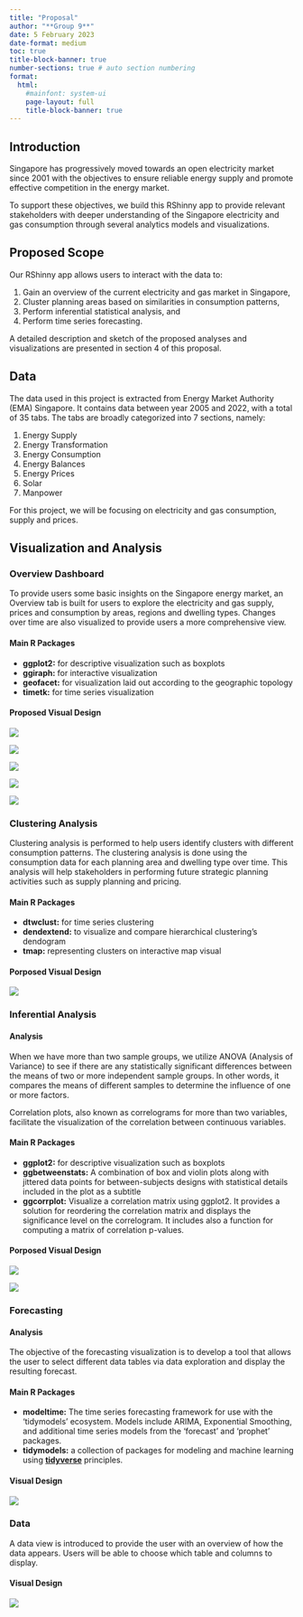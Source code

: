 ```yaml
---
title: "Proposal"
author: "**Group 9**"
date: 5 February 2023
date-format: medium
toc: true
title-block-banner: true
number-sections: true # auto section numbering
format: 
  html:
    #mainfont: system-ui
    page-layout: full
    title-block-banner: true
---
```


## Introduction

Singapore has progressively moved towards an open electricity market since 2001 with the objectives to ensure reliable energy supply and promote effective competition in the energy market.

To support these objectives, we build this RShinny app to provide relevant stakeholders with deeper understanding of the Singapore electricity and gas consumption through several analytics models and visualizations.

## Proposed Scope

Our RShinny app allows users to interact with the data to:

1.  Gain an overview of the current electricity and gas market in Singapore,
2.  Cluster planning areas based on similarities in consumption patterns,
3.  Perform inferential statistical analysis, and
4.  Perform time series forecasting.

A detailed description and sketch of the proposed analyses and visualizations are presented in section 4 of this proposal.

## Data

The data used in this project is extracted from Energy Market Authority (EMA) Singapore. It contains data between year 2005 and 2022, with a total of 35 tabs. The tabs are broadly categorized into 7 sections, namely:

1.  Energy Supply
2.  Energy Transformation
3.  Energy Consumption
4.  Energy Balances
5.  Energy Prices
6.  Solar
7.  Manpower

For this project, we will be focusing on electricity and gas consumption, supply and prices.

## Visualization and Analysis

### Overview Dashboard

To provide users some basic insights on the Singapore energy market, an Overview tab is built for users to explore the electricity and gas supply, prices and consumption by areas, regions and dwelling types. Changes over time are also visualized to provide users a more comprehensive view.

#### Main R Packages

-   **ggplot2:** for descriptive visualization such as boxplots
-   **ggiraph:** for interactive visualization
-   **geofacet:** for visualization laid out according to the geographic topology
-   **timetk:** for time series visualization

#### Proposed Visual Design

![](DesignDraft1.png)

![](DesignDraft2.png)

![](DesignDraft3.png)

![](DesignDraft5.png)

![](DesignDraft4.png)

### Clustering Analysis

Clustering analysis is performed to help users identify clusters with different consumption patterns. The clustering analysis is done using the consumption data for each planning area and dwelling type over time. This analysis will help stakeholders in performing future strategic planning activities such as supply planning and pricing.

#### Main R Packages

-   **dtwclust:** for time series clustering
-   **dendextend:** to visualize and compare hierarchical clustering's dendogram
-   **tmap:** representing clusters on interactive map visual

#### Porposed Visual Design

![](DesignDraft6.png)

### Inferential Analysis

#### Analysis

When we have more than two sample groups, we utilize ANOVA (Analysis of Variance) to see if there are any statistically significant differences between the means of two or more independent sample groups. In other words, it compares the means of different samples to determine the influence of one or more factors.

Correlation plots, also known as correlograms for more than two variables, facilitate the visualization of the correlation between continuous variables.

#### Main R Packages

-   **ggplot2:** for descriptive visualization such as boxplots
-   **ggbetweenstats:** A combination of box and violin plots along with jittered data points for between-subjects designs with statistical details included in the plot as a subtitle
-   **ggcorrplot:** Visualize a correlation matrix using ggplot2. It provides a solution for reordering the correlation matrix and displays the significance level on the correlogram. It includes also a function for computing a matrix of correlation p-values.

#### Porposed Visual Design

![](DesignDraft8.png)

![](DesignDraft7.png)

### Forecasting

#### Analysis

The objective of the forecasting visualization is to develop a tool that allows the user to select different data tables via data exploration and display the resulting forecast.

#### Main R Packages

-   **modeltime:** The time series forecasting framework for use with the 'tidymodels' ecosystem. Models include ARIMA, Exponential Smoothing, and additional time series models from the 'forecast' and 'prophet' packages.
-   **tidymodels:** a collection of packages for modeling and machine learning using [**tidyverse**](https://www.tidyverse.org/) principles.

#### Visual Design

![](DesignDraft9.png)

### Data

A data view is introduced to provide the user with an overview of how the data appears. Users will be able to choose which table and columns to display.

#### Visual Design

![](DesignDraft10.png)
